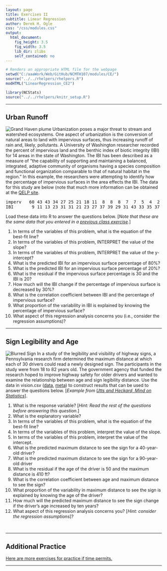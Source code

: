 ```yaml
---
layout: page
title: Exercises II
subtitle: Linear Regression
author: Derek H. Ogle
css: "/css/modules.css"
output:
  html_document:
    fig_height: 3.5
    fig_width: 3.5
    lib_dir: zlibs
    self_contained: no
---
```


```r
# Renders an appropriate HTML file for the webpage
setwd("C:/aaaWork/Web/GitHub/NCMTH107/modules/CE/")
source("../../rhelpers/rhelpers.R")
modHTML("LinearRegression_CE2")
```

```r
library(NCStats)
source("../../rhelpers/knitr_setup.R")
```

----

## Urban Runoff
<img src="zimgs/runoff.jpg" alt="Grand Haven plume" class="img-right">
Urbanization poses a major threat to stream and watershed ecosystems.  One aspect of urbanization is the conversion of natural areas to land with impervious surfaces, thus increasing runoff of rain and, likely, pollutants.  A University of Washington researcher recorded the percent of impervious land and the benthic index of biotic integrity (IBI) for 14 areas in the state of Washington.  The IBI has been described as a measure of "the capability of supporting and maintaining a balanced, integrated, adaptive community of organisms having a species composition and functional organization comparable to that of natural habitat in the region."  In this example, the researchers were attempting to identify how the percentage of impervious surfaces in the area effects the IBI.  The data for this study are below (note that much more information can be obtained at the [QELP site](http://www.seattlecentral.edu/qelp/sets/077/077.html#About).

<pre>
imperv   60 43 43 34 27 25 21 18 11  8  8  8  7  7  5  4  2
IBI       9 11 13 23 31 31 21 23 27 37 39 29 31 43 33 35 37
</pre>

Load these data into R to answer the questions below.  [*Note that these are the same data that you entered in a [previous class exercise](BEDAQuant_CE1.html#urban-runoff).*]

1. In terms of the variables of this problem, what is the equation of the best-fit line?
1. In terms of the variables of this problem, INTERPRET the value of the slope?
1. In terms of the variables of this problem, INTERPRET the value of the y-intercept?
1. What is the predicted IBI for an impervious surface percentage of 80%?
1. What is the predicted IBI for an impervious surface percentage of 20%?
1. What is the residual if the impervious surface percentage is 30 and the IBI is 20?
1. How much will the IBI change if the percentage of impervious surface is decreased by 30%?
1. What is the correlation coefficient between IBI and the percentage of impervious surface?
1. What proportion of the variability in IBI is explained by knowing the percentage of impervious surface?
1. What aspect of this regression analysis concerns you (i.e., consider the regression assumptions)?

----

## Sign Legibility and Age
<img src="zimgs/blurredsign.jpg" alt="Blurred Sign" class="img-right">
In a study of the legibility and visibility of highway signs, a Pennsylvania research firm determined the maximum distance at which each of 30 drivers could read a newly designed sign. The participants in the study were from 18 to 82 years old. The government agency that funded the research hoped to improve highway safety for older drivers and wanted to examine the relationship between age and sign legibility distance. Use the data in vision.csv ([data](https://raw.githubusercontent.com/droglenc/NCData/master/vision.csv), [meta](https://raw.githubusercontent.com/droglenc/NCData/master/vision_meta.txt)) to construct results that can be used to answer the questions below. [*Example from [Utts and Heckard, Mind on Statistics](http://www.cengage.com/c/mind-on-statistics-5e-utts)*].

1. What is the response variable? [*Hint: Read the rest of the questions before answering this question.*]
1. What is the explanatory variable?
1. In terms of the variables of this problem, what is the equation of the best-fit line?
1. In terms of the variables of this problem, interpret the value of the slope.
1. In terms of the variables of this problem, interpret the value of the intercept.
1. What is the predicted maximum distance to see the sign for a 40-year-old driver?
1. What is the predicted maximum distance to see the sign for a 90-year-old driver
1. What is the residual if the age of the driver is 50 and the maximum distance is 410 ft?
1. What is the correlation coefficient between age and maximum distance to see the sign?
1. What proportion of the variability in maximum distance to see the sign is explained by knowing the age of the driver?
1. How much will the predicted maximum distance to see the sign change if the driver's age increased by ten years?
1. What aspect of this regression analysis concerns you? [*Hint: consider the regression assumptions*]?

&nbsp;

----

## Additional Practice

[Here are more exercises for practice if time permits.](LinearRegression_CE3)

----
